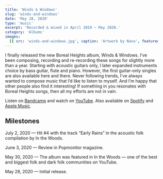 ```yaml
---
title: 'Winds & Windows'
slug: 'winds-and-windows'
date: 'May 28, 2020'
type: 'music'
excerpt: 'Recorded & mixed in April 2019 — May 2020.'
category: 'Albums'
images:
  [{ src: 'winds-and-windows.jpg', caption: 'Artwork by Nana', featured: true }]
---
```


I finally released the new Boreal Heights album, Winds & Windows. I’ve been
composing, recording and re-recording these songs for slightly more than a year.
Starting with acoustic guitars only, I later expanded instruments choice by bass
guitar, flute and piano. However, the first guitar-only singles are also
available here and there. Never following trends, I’ve always wanted to compose
music that I’d like to listen to myself. And I’m happy that other people also
find it interesting! If something in you resonates with Boreal Heights songs,
then all my efforts are not in vain.

<SpacerParagraph />

Listen on [Bandcamp](https://borealheights.bandcamp.com/music) and watch on
[YouTube](https://www.youtube.com/@eagrigorev). Also available on
[Spotify](https://open.spotify.com/artist/6sYGw9icM29bZlcTCyHY39) and
[Apple Music](https://music.apple.com/us/artist/boreal-heights/1465971446).

<SpacerParagraph />

## Milestones

<SpacerHeading />

July 2, 2020 — Hit #4 with the track “Early Rains” in the acoustic folk
compilation by In the Woods.

<SpacerParagraph />

June 3, 2020 — Review in Popmonitor magazine.

<SpacerParagraph />

May 30, 2020 — The album was featured in In the Woods — one of the best and
biggest folk and dark folk communities on YouTube.

<SpacerParagraph />

May 28, 2020 — Initial release.
